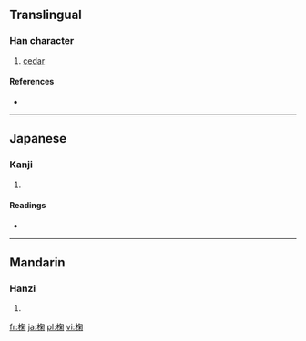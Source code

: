 ==Translingual==

===Han character===
{{Han char|rn=75|rad=木|as=08|sn=12|four=4792<sub>0</sub>|canj=木心火木 (DPFD)}}

# [[cedar]]

====References====
* {{Han ref|kx=0536.010|dkj=15014|dj=0923.150|hdz=21236.080|uh=6908|ud=26888|bh=D9BE|bd=55742}}

----

==Japanese==

===Kanji===
{{ja-kanji|grade=|rs=木08}}

# {{defn|Japanese|sort=木08}}

====Readings====
* {{ja-readings|on=[[きく]] (kiku), [[こく]] (koku)|kun=[[ひのき]] (hinoki)}}

----

==Mandarin==

===Hanzi===
{{cmn-hanzi|pin=[[jú]] ([[ju2]])|wg=chü<sup>2</sup>}}

# {{defn|Mandarin|sort=木08}}

[[fr:椈]]
[[ja:椈]]
[[pl:椈]]
[[vi:椈]]